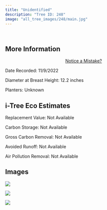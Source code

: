 ```yaml
---
title: "Unidentified"
description: "Tree ID: 248"
image: "all_tree_images/248/main.jpg"
---
```


<br>

## **More Information**
::: column-margin
<center><a class="button" href="https://forms.gle/W6f5nwYxrM33hF4f7">Notice a Mistake?</a></center>
:::


Date Recorded:  11/9/2022

Diameter at Breast Height:  12.2  inches

Planters:  Unknown

## **i-Tree Eco Estimates**


 Replacement Value: Not Available

 Carbon Storage: Not Available

 Gross Carbon Removal: Not Available

 Avoided Runoff: Not Available

 Air Pollution Removal: Not Available

## **Images**


 ![](all_tree_images/248/IMG_7279.jpg)

 ![](all_tree_images/248/IMG_7280.jpg)

 ![](all_tree_images/248/main.jpg)
